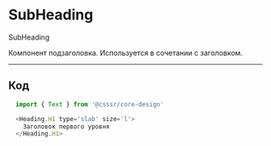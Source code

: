 
# SubHeading
<SubHeading> SubHeading </SubHeading>

Компонент подзаголовка. Используется в сочетании с заголовком.

---------------------------------------
## Код
```js
  import { Text } from '@csssr/core-design'

  <Heading.H1 type='slab' size='l'>
    Заголовок первого уровня
  </Heading.H1>
```
